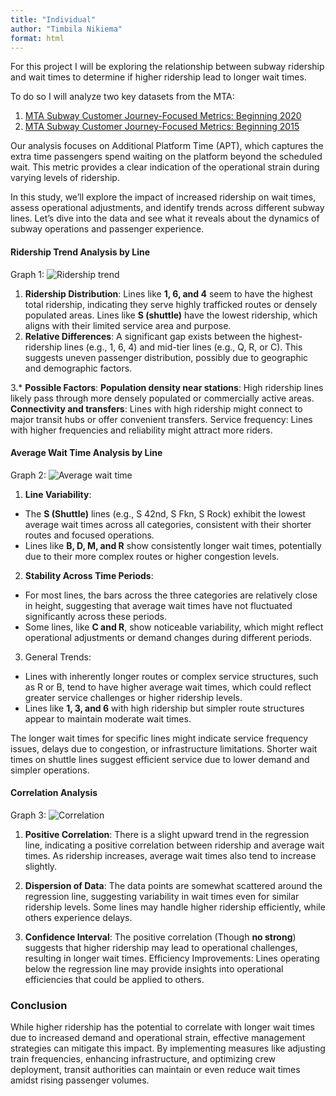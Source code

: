 ```yaml
---
title: "Individual"
author: "Timbila Nikiema"
format: html
---
```


For this project I will be exploring the relationship between subway ridership and wait times to determine if higher ridership lead to longer wait times.

To do so I will analyze two key datasets from the MTA:

1. [MTA Subway Customer Journey-Focused Metrics: Beginning 2020]("https://data.ny.gov/Transportation/MTA-Subway-Customer-Journey-Focused-Metrics-Beginn/4apg-4kt9/data_preview) 
2. [MTA Subway Customer Journey-Focused Metrics: Beginning 2015](https://data.ny.gov/Transportation/MTA-Subway-Customer-Journey-Focused-Metrics-2015-2/r7qk-6tcy/data_preview)

Our analysis focuses on Additional Platform Time (APT), which captures the extra time passengers spend waiting on the platform beyond the scheduled wait. This metric provides a clear indication of the operational strain during varying levels of ridership.

In this study, we’ll explore the impact of increased ridership on wait times, assess operational adjustments, and identify trends across different subway lines. Let’s dive into the data and see what it reveals about the dynamics of subway operations and passenger experience.

#### Ridership Trend Analysis by Line

Graph 1: ![Ridership trend](ridership_plot.png)

1. **Ridership Distribution**:
Lines like **1, 6, and 4** seem to have the highest total ridership, indicating they serve highly trafficked routes or densely populated areas.
Lines like **S (shuttle)** have the lowest ridership, which aligns with their limited service area and purpose.
2. **Relative Differences**: A significant gap exists between the highest-ridership lines (e.g., 1, 6, 4) and mid-tier lines (e.g., Q, R, or C). This suggests uneven passenger distribution, possibly due to geographic and demographic factors.

3.* **Possible Factors**:
**Population density near stations**: High ridership lines likely pass through more densely populated or commercially active areas.
**Connectivity and transfers**: Lines with high ridership might connect to major transit hubs or offer convenient transfers.
Service frequency: Lines with higher frequencies and reliability might attract more riders.

#### Average Wait Time Analysis by Line

Graph 2: ![Average wait time](avg_time_plot.png)

1. **Line Variability**:
* The **S (Shuttle)** lines (e.g., S 42nd, S Fkn, S Rock) exhibit the lowest average wait times across all categories, consistent with their shorter routes and focused operations.
* Lines like **B, D, M, and R** show consistently longer wait times, potentially due to their more complex routes or higher congestion levels.

2. **Stability Across Time Periods**:
* For most lines, the bars across the three categories are relatively close in height, suggesting that average wait times have not fluctuated significantly across these periods.
* Some lines, like **C and R**, show noticeable variability, which might reflect operational adjustments or demand changes during different periods.

3. General Trends:
* Lines with inherently longer routes or complex service structures, such as R or B, tend to have higher average wait times, which could reflect greater service challenges or higher ridership levels.
* Lines like **1, 3, and 6** with high ridership but simpler route structures appear to maintain moderate wait times.

The longer wait times for specific lines might indicate service frequency issues, delays due to congestion, or infrastructure limitations.
Shorter wait times on shuttle lines suggest efficient service due to lower demand and simpler operations.


#### Correlation Analysis

Graph 3: ![Correlation](correlation_plot.png)

1. **Positive Correlation**:
There is a slight upward trend in the regression line, indicating a positive correlation between ridership and average wait times. 
As ridership increases, average wait times also tend to increase slightly.

2. **Dispersion of Data**:
The data points are somewhat scattered around the regression line, suggesting variability in wait times even for similar ridership levels.
Some lines may handle higher ridership efficiently, while others experience delays.

3. **Confidence Interval**:
The positive correlation (Though **no strong**) suggests that higher ridership may lead to operational challenges, resulting in longer wait times.
Efficiency Improvements: Lines operating below the regression line may provide insights into operational efficiencies that could be applied to others.

### Conclusion

While higher ridership has the potential to correlate with longer wait times due to increased demand and operational strain, effective management strategies can mitigate this impact. By implementing measures like adjusting train frequencies, enhancing infrastructure, and optimizing crew deployment, transit authorities can maintain or even reduce wait times amidst rising passenger volumes.